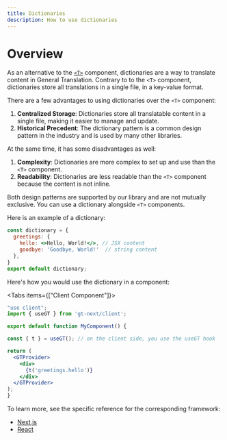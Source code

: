 ```yaml
---
title: Dictionaries
description: How to use dictionaries
---
```


# Overview

As an alternative to the [`<T>`](/docs/usage/t) component, dictionaries are a way to translate content in General Translation. 
Contrary to to the `<T>` component, dictionaries store all translations in a single file, in a key-value format.


There are a few advantages to using dictionaries over the `<T>` component:

1. **Centralized Storage**: Dictionaries store all translatable content in a single file, making it easier to manage and update.
2. **Historical Precedent**: The dictionary pattern is a common design pattern in the industry and is used by many other libraries.

At the same time, it has some disadvantages as well:

1. **Complexity**: Dictionaries are more complex to set up and use than the `<T>` component.
2. **Readability**: Dictionaries are less readable than the `<T>` component because the content is not inline.

Both design patterns are supported by our library and are not mutually exclusive.
You can use a dictionary alongside `<T>` components.

Here is an example of a dictionary:

```jsx title="src/dictionary.jsx" copy
const dictionary = {
  greetings: {
    hello: <>Hello, World!</>, // JSX content
    goodbye: 'Goodbye, World!'  // string content
  },
} 
export default dictionary;
```
Here's how you would use the dictionary in a component:

<Tabs items={["Client Component"]}>
  <Tab value="client-component">
  ```jsx copy
"use client";
import { useGT } from 'gt-next/client';

export default function MyComponent() {

  const { t } = useGT(); // on the client side, you use the useGT hook

  return (
    <GTProvider>
      <div>
        {t('greetings.hello')}
      </div>
    </GTProvider>
  );
}
  ```
  </Tab>
</Tabs>


To learn more, see the specific reference for the corresponding framework:

- [Next.js](/docs/next/reference/dictionaries/dictionaries)
- [React](/docs/next/reference/dictionaries/dictionaries)
